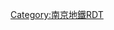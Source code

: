 {{Routemap|title=南京地铁7号线|title-bg={{南京地铁颜色|7}}|inline=<includeonly>yes</includeonly>|map=
\\CONTg~~ ~~[[京沪铁路]]~~{{rmr|Licon=L|南京东|兴卫村|Ricon=R}}
\\DST~~ ~~[[南京东站]]
\\\\KRWgl\STRq\KRW+r 
\\\uextSTR+l\mKRZo\uexKDSTeq\STR~~ ~~ ~~马家园车辆段
\\\\uextSTR\KRWg+l\STRq\ABZql\CONTfq~~ ~~[[宁铜铁路]]~~{{rmr|Licon=L||紫金山|Ricon=R}}
\uextBHF\STR~~ ~~[[仙新路站|仙新路]]
\uextBHF\STR~~ ~~[[尧化门站 (南京地铁)|尧化门]]
\uextBHF\STR~~ ~~[[尧化新村站|尧化新村]]
\uextBHF\STR~~ ~~[[丁家庄南站|丁家庄南]]
\uextBHF\STR~~ ~~[[丁家庄站 (南京地铁)|丁家庄]]
CONTgq\umtKRZ\KRWgr~~ ~~ ~~[[南京城北铁路环线]]~~{{rmr|Licon=L|丁家庄|尧化门|Ricon=R}}
\uextSTR\CONT2+g
uextCONTgq\uextTINTxt\uextCONTfq~~ ~~[[万寿站 (南京地铁)|万寿]]
uextSTR~~ {{南京地铁线路名|6}}~~{{rmr|Licon=L|营苑南路|燕江新城|Ricon=R}}
uextCONTgq\uextTINTxt\uextCONTfq~~ ~~[[晓庄站|晓庄]]
uextSTR~~ {{南京地铁线路名|1}}~~{{rmr|Licon=L|迈皋桥|吉祥庵|Ricon=R}}
uextBHF~~ ~~[[幕府山站|幕府山]]
utCONTgq\uxtTINTt\utCONTfq~~ ~~[[五塘广场站|五塘广场]]
uextSTR~~ {{南京地铁线路名|3}}~~{{rmr|Licon=L|上元门|小市|Ricon=R}}
uextBHF~~ ~~[[幕府西路站|幕府西路]]
uextSTR!~GRZq ~~7号线北段
uextCONTgq\uextTINTxt\uextCONTfq~~ ~~[[钟阜路站|钟阜路]]
uextSTR~~ {{南京地铁线路名|9}}~~{{rmr|Licon=L|大桥南路|中央门|Ricon=R}}
uextCONTgq\uextTINTxt\uextCONTfq~~ ~~[[福建路站|福建路]]
uextSTR~~ {{南京地铁线路名|5}}~~{{rmr|Licon=L|盐仓桥|虹桥|Ricon=R}}
uextBHF~~ ~~[[古平岗站|古平岗]]
uextABZg3~~ 4/7联络线
utCONTgq\uextABZq1\uxtTINTt\utCONTfq\~~ ~~[[草场门站|草场门]]
uextSTR~~ {{南京地铁线路名|4}}~~{{rmr|Licon=L|龙江|云南路|Ricon=R}}
uextBHF~~ ~~[[清凉山站|清凉山]]
\\uextSTR\utSTR+l\utCONTfq~~ ~~{{rmr|汉中门|Ricon=R}}
\uextBHF!~HUBaq\utBHF!~HUBeq~~ ~~[[莫愁湖站|莫愁湖]]~~{{南京地铁线路名|2}}
utCONTgq\uxtKRZt\utSTRr~~ ~~{{rmr|云锦路|Licon=L}}
uextBHF~~ ~~[[大士茶亭站|大士茶亭]]
uextBHF~~ ~~[[南湖站 (南京地铁)|南湖]]
uextBHF~~ ~~[[应天大街站|应天大街]]
uextBHF~~ ~~[[梦都大街东站|梦都大街东]]
uextBHF~~ ~~[[新城科技园站|新城科技园]]
utCONTgq\uxtTINTt\utCONTfq~~ ~~[[中胜站|中胜]]
uextSTR~~  {{南京地铁线路名|10}}~~{{rmr|Licon=L|元通|小行|Ricon=R}}
uextBHF~~ ~~[[嘉陵江东街站|嘉陵江东街]]
utCONTgq\uxtTINTt\utCONTfq~~ ~~[[永初路站|永初路]]
uextSTR~~ {{南京地铁线路名|S3}}~~{{rmr|Licon=L|平良大街|油坊桥|Ricon=R}}
uextBHF~~ ~~[[太清路站|太清路]]
uextCONTgq\uxtTINTt\uextCONTfq~~ ~~[[螺塘路站|螺塘路]]
\\uextSTR\STR+l\CONTfq~~ {{南京地铁线路名|2}}~~{{rmr|Licon=L|青莲街|油坊桥|Ricon=R}}
WASSERq\utKRZW\eDBK~~ ~~ ~~[[秦淮河|秦淮新河]]
STR+l\umtKRZ\KRWr~~ ~~ ~~[[宁铜铁路]]~~{{rmr|Licon=L|建宁|西善桥|Ricon=R}}
DST\uextBHF\~~ ~~[[西善桥站|西善桥]]
STR\uextSTRa\
CONTf\uexKDSTe\~~ ~~西善桥停车场
}}<noinclude>
{{Rdt intro|[[南京地铁7号线]]}}
[[Category:南京地鐵RDT]]